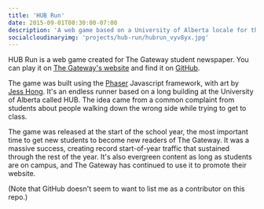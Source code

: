 ```yaml
---
title: 'HUB Run'
date: 2015-09-01T08:30:00-07:00
description: 'A web game based on a University of Alberta locale for the student newspaper.'
socialcloudinaryimg: 'projects/hub-run/hubrun_vyv8yx.jpg'
---
```



HUB Run is a web game created for The Gateway student newspaper. You can play it on [The Gateway's website](https://thegatewayonline.ca/hubrun) and find it on [GitHub](https://github.com/TheGateway/HUB-Run).

<CloudinaryImage
    src="projects/hub-run/hubrun_vyv8yx.jpg"
    alt="Title screen for the game HUB Run, showing the title, the controls, a top-down view of the main character in a hallway, and an 8-bit style logo for The Gateway student newspaper."
    caption="A screenshot of the starting screen for HUB Run."
/>

The game was built using the [Phaser](https://phaser.io) Javascript framework, with art by [Jess Hong](http://www.jesshong.com). It's an endless runner based on a long building at the University of Alberta called HUB. The idea came from a common complaint from students about people walking down the wrong side while trying to get to class.

The game was released at the start of the school year, the most important time to get new students to become new readers of The Gateway. It was a massive success, creating record start-of-year traffic that sustained through the rest of the year. It's also evergreen content as long as students are on campus, and The Gateway has continued to use it to promote their website.

(Note that GitHub doesn't seem to want to list me as a contributor on this repo.)
